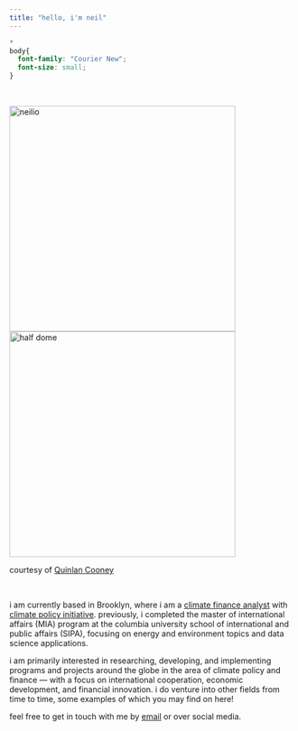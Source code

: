 ```yaml
---
title: "hello, i'm neil"
---
```


```css
*
body{
  font-family: "Courier New";
  font-size: small;
}
```

<br/>

<div class = "columns-2">
  <img src="pictures/neilio.jpg" alt="neilio" width="400"/>
  <img src="pictures/halfdome.jpg" alt="half dome" width="400"/>
</div>

courtesy of [Quinlan Cooney](https://quinlancooney.com/)

<br/>

i am currently based in Brooklyn, where i am a [climate finance analyst](https://www.climatepolicyinitiative.org/people/neil-chin-2/) with [climate policy initiative](https://www.climatepolicyinitiative.org/). previously, i completed the master of international affairs (MIA) program at the columbia university school of international and public affairs (SIPA), focusing on energy and environment topics and data science applications.

i am primarily interested in researching, developing, and implementing programs and projects around the globe in the area of climate policy and finance — with a focus on international cooperation, economic development, and financial innovation. i do venture into other fields from time to time, some examples of which you may find on here!

feel free to get in touch with me by [email](mailto:neilkchin@gmail.com){.email} or over social media.

